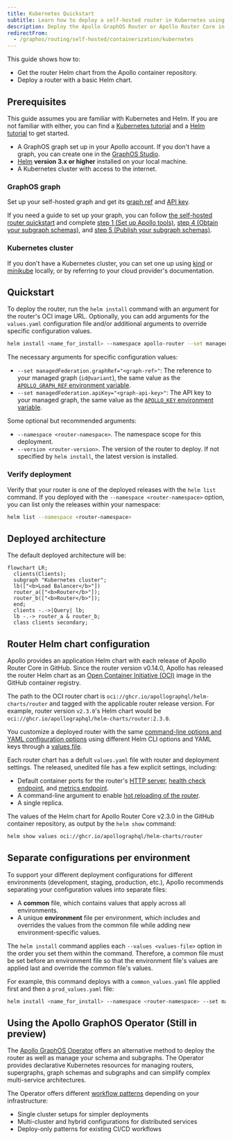 ```yaml
---
title: Kubernetes Quickstart
subtitle: Learn how to deploy a self-hosted router in Kubernetes using Helm charts
description: Deploy the Apollo GraphOS Router or Apollo Router Core in Kubernetes using Helm charts. Customize configurations, enable metrics, and choose values for migration.
redirectFrom:
  - /graphos/routing/self-hosted/containerization/kubernetes
---
```



This guide shows how to:

* Get the router Helm chart from the Apollo container repository.
* Deploy a router with a basic Helm chart.

<ElasticNotice />

## Prerequisites

<Note>

This guide assumes you are familiar with Kubernetes and Helm. If you are not familiar with either, you can find a [Kubernetes tutorial](https://kubernetes.io/docs/tutorials/) and a [Helm tutorial](https://helm.sh/docs/intro/quickstart/) to get started.

</Note>

* A GraphOS graph set up in your Apollo account. If you don't have a graph, you can create one in the [GraphOS Studio](https://studio.apollographql.com/).
* [Helm](https://helm.sh/docs/intro/install/) **version 3.x or higher** installed on your local machine.
* A Kubernetes cluster with access to the internet.

### GraphOS graph

Set up your self-hosted graph and get its [graph ref](/router/configuration/overview/#apollo_graph_ref) and [API key](/router/configuration/overview/#apollo_graph_ref).

If you need a guide to set up your graph, you can follow [the self-hosted router quickstart](/graphos/quickstart/self-hosted) and complete [step 1 (Set up Apollo tools)](/graphos/quickstart/self-hosted/#1-set-up-apollo-tools), [step 4 (Obtain your subgraph schemas)](/graphos/quickstart/self-hosted/#4-obtain-your-subgraph-schemas), and [step 5 (Publish your subgraph schemas)](/graphos/quickstart/self-hosted/#5-publish-your-subgraph-schemas).

### Kubernetes cluster

If you don't have a Kubernetes cluster, you can set one up using [kind](https://kind.sigs.k8s.io/) or [minikube](https://minikube.sigs.k8s.io/docs/) locally, or by referring to your cloud provider's documentation.

## Quickstart

To deploy the router, run the `helm install` command with an argument for the router's OCI image URL. Optionally, you can add arguments for the `values.yaml` configuration file and/or additional arguments to override specific configuration values.

```bash
helm install <name_for_install> --namespace apollo-router --set managedFederation.apiKey="<graph-api-key>" --set managedFederation.graphRef="<graph-ref>"  oci://ghcr.io/apollographql/helm-charts/router
```

The necessary arguments for specific configuration values:

* `--set managedFederation.graphRef="<graph-ref>"`: The reference to your managed graph (`id@variant`), the same value as the [`APOLLO_GRAPH_REF` environment variable](/router/configuration/overview/#apollo_graph_ref).
* `--set managedFederation.apiKey="<graph-api-key>"`: The API key to your managed graph, the same value as the [`APOLLO_KEY` environment variable](/router/configuration/overview/#apollo_key).

Some optional but recommended arguments:

* `--namespace <router-namespace>`. The namespace scope for this deployment.
* `--version <router-version>`. The version of the router to deploy. If not specified by `helm install`, the latest version is installed.

### Verify deployment

Verify that your router is one of the deployed releases with the `helm list` command. If you deployed with the `--namespace <router-namespace>` option, you can list only the releases within your namespace:

```bash
helm list --namespace <router-namespace>
```
## Deployed architecture

The default deployed architecture will be:

```mermaid
flowchart LR;
  clients(Clients);
  subgraph "Kubernetes cluster";
  lb(["<b>Load Balancer</b>"])
  router_a(["<b>Router</b>"]);
  router_b(["<b>Router</b>"]);
  end;
  clients -.->|Query| lb;
  lb -.-> router_a & router_b;
  class clients secondary;
```

## Router Helm chart configuration

 Apollo provides an application Helm chart with each release of Apollo Router Core in GitHub. Since the router version v0.14.0, Apollo has released the router Helm chart as an [Open Container Initiative (OCI)](https://helm.sh/docs/topics/registries/) image in the GitHub container registry.

<Note>

The path to the OCI router chart is `oci://ghcr.io/apollographql/helm-charts/router` and tagged with the applicable router release version. For example, router version `v2.3.0`'s Helm chart would be `oci://ghcr.io/apollographql/helm-charts/router:2.3.0`.

</Note>

You customize a deployed router with the same [command-line options and YAML configuration options](/router/configuration/overview) using different Helm CLI options and YAML keys through a [values file](https://helm.sh/docs/chart_template_guide/values_files/).  

Each router chart has a defult `values.yaml` file with router and deployment settings. The released, unedited file has a few explicit settings, including:

* Default container ports for the router's [HTTP server](/router/configuration/overview/#listen-address), [health check endpoint](/router/configuration/health-checks), and [metrics endpoint](/router/configuration/telemetry/exporters/metrics/overview).
* A command-line argument to enable [hot reloading of the router](/router/configuration/overview/#--hr----hot-reload).
* A single replica.

<ExpansionPanel title="Click to expand values.yaml for router v2.3.0">

The values of the Helm chart for Apollo Router Core v2.3.0 in the GitHub container repository, as output by the `helm show` command:

```bash
helm show values oci://ghcr.io/apollographql/helm-charts/router
```

<HelmShowOutput/>

</ExpansionPanel>

## Separate configurations per environment

To support your different deployment configurations for different environments (development, staging, production, etc.), Apollo recommends separating your configuration values into separate files:

- A **common** file, which contains values that apply across all environments.
- A unique **environment** file per environment, which includes and overrides the values from the common file while adding new environment-specific values.

The `helm install` command applies each `--values <values-file>` option in the order you set them within the command. Therefore, a common file must be set before an environment file so that the environment file's values are applied last and override the common file's values. 

For example, this command deploys with a `common_values.yaml` file applied first and then a `prod_values.yaml` file:

```bash
helm install <name_for_install> --namespace <router-namespace> --set managedFederation.apiKey="<graph-api-key>" --set managedFederation.graphRef="<graph-ref>"  oci://ghcr.io/apollographql/helm-charts/router --version <router-version> --values router/values.yaml  --values common_values.yaml --values prod_values.yaml
```

## Using the Apollo GraphOS Operator (Still in preview)

The [Apollo GraphOS Operator](/apollo-operator/) offers an alternative method to deploy the router as well as manage your schema  and subgraphs. The Operator provides declarative Kubernetes resources for managing routers, supergraphs, graph schemas and subgraphs and can simplify complex multi-service architectures.

The Operator offers different [workflow patterns](/apollo-operator/workflows/) depending on your infrastructure:
- Single cluster setups for simpler deployments
- Multi-cluster and hybrid configurations for distributed services
- Deploy-only patterns for existing CI/CD workflows
